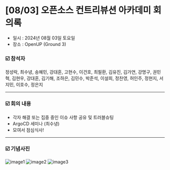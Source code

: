 # [08/03] 오픈소스 컨트리뷰션 아카데미 회의록

- 일시 : 2024년 08월 03일 토요일
- 장소 : OpenUP (Ground 3)

### ☑️ 참석자

정성락, 최수녕, 송혜민, 강대훈, 고현수, 이건호, 최필환, 김유진, 김가연, 강명구, 권민혁, 김현우, 강대훈, 김기해, 조하은, 김민수, 박준석, 이설희, 정찬영, 허인주, 정현지, 서지민, 이호수, 정은지

---

### ☑️ 회의 내용

- 각자 해결 또는 집중 중인 이슈 사항 공유 및 트러블슈팅
- ArgoCD 세미나 (최수녕)
- 모여서 점심식사!

---

### ☑️ 기념사진

![image1](./images/240803_1.jpeg)
![image2](./images/240803_2.jpeg)
![image3](./images/240803_3.jpeg)
